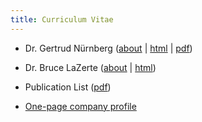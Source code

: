 ```yaml
---
title: Curriculum Vitae
---
```


- Dr. Gertrud Nürnberg ([about](about.html#gertrud) | [html](cv_gertrud.html) | [pdf](cv_gertrud.pdf))

- Dr. Bruce LaZerte ([about](about.html#bruce) | [html](cv_bruce.html))

- Publication List ([pdf](publications_list.pdf))
- [One-page company profile](assets/FWR_Profile.pdf)
